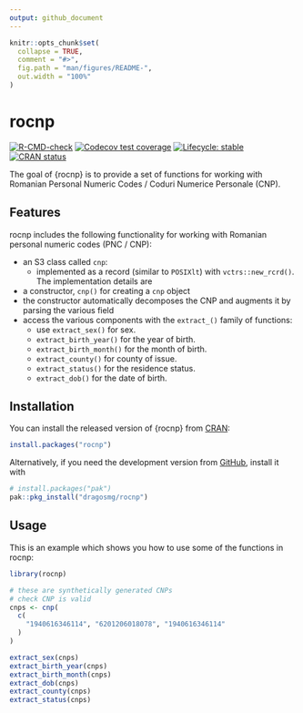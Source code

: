 ```yaml
---
output: github_document
---
```


<!-- README.md is generated from README.Rmd. Please edit that file -->

```r
knitr::opts_chunk$set(
  collapse = TRUE,
  comment = "#>",
  fig.path = "man/figures/README-",
  out.width = "100%"
)
```

# rocnp

<!-- badges: start -->
[![R-CMD-check](https://github.com/dragosmg/rocnp/actions/workflows/R-CMD-check.yaml/badge.svg)](https://github.com/dragosmg/rocnp/actions/workflows/R-CMD-check.yaml)
[![Codecov test coverage](https://codecov.io/gh/dragosmg/rocnp/graph/badge.svg)](https://app.codecov.io/gh/dragosmg/rocnp)
[![Lifecycle: stable](https://img.shields.io/badge/lifecycle-stable-brightgreen.svg)](https://lifecycle.r-lib.org/articles/stages.html#stable)
[![CRAN status](https://www.r-pkg.org/badges/version/rocnp)](https://CRAN.R-project.org/package=rocnp)
<!-- badges: end -->

The goal of {rocnp} is to provide a set of functions for working with Romanian Personal Numeric Codes / Coduri Numerice Personale (CNP). 

## Features

rocnp includes the following functionality for working with Romanian personal numeric codes (PNC / CNP):

* an S3 class called `cnp`:
  * implemented as a record (similar to `POSIXlt`) with `vctrs::new_rcrd()`. The implementation details are 
* a constructor, `cnp()` for creating a `cnp` object 
* the constructor automatically decomposes the CNP and augments it by parsing the various field
* access the various components with the `extract_()` family of functions:
    * use `extract_sex()` for sex.
    * `extract_birth_year()` for the year of birth.
    * `extract_birth_month()` for the month of birth.
    * `extract_county()` for county of issue.
    * `extract_status()` for the residence status.
    * `extract_dob()` for the date of birth.

## Installation

You can install the released version of {rocnp} from [CRAN](https://CRAN.R-project.org):

``` r
install.packages("rocnp")
```

Alternatively, if you need the development version from [GitHub](https://github.com/dragosmg/rocnp), install it with

``` r
# install.packages("pak")
pak::pkg_install("dragosmg/rocnp")
```

## Usage

This is an example which shows you how to use some of the functions in rocnp:

```r
library(rocnp)

# these are synthetically generated CNPs
# check CNP is valid
cnps <- cnp(
  c(
    "1940616346114", "6201206018078", "1940616346114"
  )
)

extract_sex(cnps)
extract_birth_year(cnps)
extract_birth_month(cnps)
extract_dob(cnps)
extract_county(cnps)
extract_status(cnps)
```

